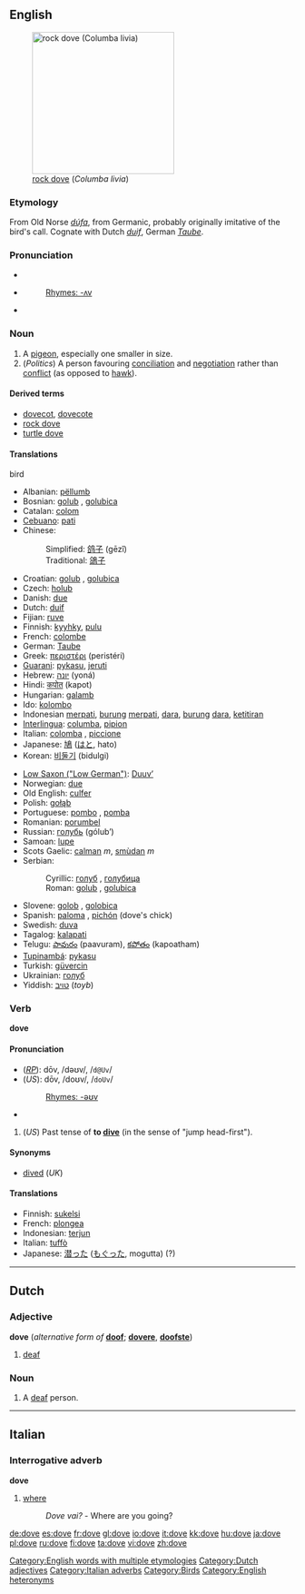 {{see|Dove|dov'è|dové}}

==English==
{{wikipedia}}
[[Image:Pigion052006.JPG|thumb|right|250px|[[rock dove]] (''Columba livia'')]]
===Etymology===
From Old Norse ''[[dúfa]]'', from Germanic, probably originally imitative of the bird's call. Cognate with Dutch ''[[duif]]'', German ''[[Taube]]''.

===Pronunciation===
*{{IPA|/dʌv/}}
*{{SAMPA|/dVv/}}
*:[[Rhymes:English:-ʌv|Rhymes: -ʌv]]
*{{audio|en-us-dove-noun.ogg|Audio (US), noun}}

===Noun===
{{en-noun}}

# A [[pigeon]], especially one smaller in size.
# (''Politics'') A person favouring [[conciliation]] and [[negotiation]] rather than [[conflict]] (as opposed to [[hawk]]).

====Derived terms====
*[[dovecot]], [[dovecote]]
*[[rock dove]]
*[[turtle dove]]

====Translations====
;bird
{{top}}
*Albanian: [[pëllumb]] {{m}}
*Bosnian: [[golub#Bosnian|golub]] {{m}}, [[golubica#Bosnian|golubica]] {{f}}
*Catalan: [[colom]] {{m}}
*[[Cebuano]]: [[pati]]
*Chinese:
*:Simplified: [[鸽子]] (gēzǐ)
*:Traditional: [[鴿子]]
*Croatian: [[golub]] {{m}}, [[golubica]] {{f}}
*Czech: [[holub]] {{m}}
*Danish: [[due]] {{c}}
*Dutch: [[duif]] {{f}}
*Fijian: [[ruve]]
*Finnish: [[kyyhky]], [[pulu]]
*French: [[colombe]] {{f}}
*German: [[Taube]] {{f}}
*Greek: [[περιστέρι]] {{n}} (peristéri)
*[[Guarani]]: [[pykasu]], [[jeruti]]
*Hebrew: [[יונה]] (yoná) {{f}}
*Hindi: [[कपोत]] (kapot)
*Hungarian: [[galamb]]
*Ido: [[kolombo]]
*Indonesian [[merpati]], [[burung]] [[merpati]], [[dara]], [[burung]] [[dara]], [[ketitiran]]
*[[Interlingua]]: [[columba]], [[pipion]]
*Italian: [[colomba]] {{f}}, [[piccione]]
*Japanese: [[鳩]] ([[はと]], hato)
*Korean: [[비둘기]] (bidulgi) 
{{mid}}
*[[Low Saxon ("Low German")]]: [[Duuv’]] {{m}}
*Norwegian: [[due]] {{c}}
*Old English: [[culfer]] {{f}}
*Polish: [[gołąb]] {{m}}
*Portuguese: [[pombo]] {{m}}, [[pomba]] {{f}}
*Romanian: [[porumbel]] {{m}}
*Russian: [[голубь]] (gólub’) {{m}}
*Samoan: [[lupe]]
*Scots Gaelic: [[calman#Scots Gaelic|calman]] ''m'', [[smùdan]] ''m''
*Serbian:
*:Cyrillic: [[голуб#Serbian|голуб]] {{m}}, [[голубица#Serbian|голубица]] {{f}}
*:Roman: [[golub#Serbian|golub]] {{m}}, [[golubica#Serbian|golubica]] {{f}}
*Slovene: [[golob]] {{m}}, [[golobica]] {{f}}
*Spanish: [[paloma]] {{f}}, [[pichón]] {{m}} (dove's chick)
*Swedish: [[duva]]
*Tagalog: [[kalapati]]
*Telugu: [[పావురం]] (paavuram), [[కపోతం]] (kapoatham)
*[[Tupinambá]]: [[pykasu]]
*Turkish: [[güvercin]]
*Ukrainian: [[голуб]] {{m}}
*Yiddish: [[טױב]] (''toyb'')
{{bottom}}

===Verb===
'''dove'''

====Pronunciation====
*(''[[RP]]''): dōv, /dəʊv/, /<tt>d@Uv</tt>/
*(''US''): dōv, /doʊv/, /<tt>doUv</tt>/
*:[[Rhymes:English:-əʊv|Rhymes: -əʊv]]
*{{audio|en-us-dove-verb.ogg|Audio (US), verb}}

#(''US'') Past tense of '''to [[dive]]''' (in the sense of "jump head-first").

====Synonyms====
*[[dive]]d (''UK'')

====Translations====
*Finnish: [[sukeltaa|sukelsi]]
*French: [[plongea]]
*Indonesian: [[terjun]]
*Italian: [[tuffò]]
*Japanese: [[潜った]] ([[もぐった]], mogutta) (?)

[[Category:English words with multiple etymologies]]

----

==Dutch==
[[Category:Dutch adjectives]]

===Adjective===
'''dove''' (''alternative form of'' '''[[doof]]'''; {{compar}} '''[[dovere]]''', {{superl}} '''[[doofste]]''')

# [[deaf]]

===Noun===
{{nl-noun|g1=m|g2=f|doven|-}}

# A [[deaf]] person.

----

==Italian==

===Interrogative adverb===
'''dove'''

# [[where]]
#:''Dove vai?'' - Where are you going?
[[Category:Italian adverbs]]

[[Category:Birds]]
[[Category:English heteronyms]]

[[de:dove]]
[[es:dove]]
[[fr:dove]]
[[gl:dove]]
[[io:dove]]
[[it:dove]]
[[kk:dove]]
[[hu:dove]]
[[ja:dove]]
[[pl:dove]]
[[ru:dove]]
[[fi:dove]]
[[ta:dove]]
[[vi:dove]]
[[zh:dove]]